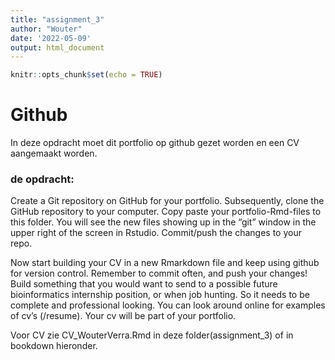 ```yaml
---
title: "assignment_3"
author: "Wouter"
date: '2022-05-09'
output: html_document
---
```


```r
knitr::opts_chunk$set(echo = TRUE)
```

# Github
In deze opdracht moet dit portfolio op github gezet worden en een CV aangemaakt worden. 

### de opdracht:
Create a Git repository on GitHub for your portfolio.
Subsequently, clone the GitHub repository to your computer. Copy paste your portfolio-Rmd-files to this folder. You will see the new files showing up in the “git” window in the upper right of the screen in Rstudio. Commit/push the changes to your repo.

Now start building your CV in a new Rmarkdown file and keep using github for version control. Remember to commit often, and push your changes! Build something that you would want to send to a possible future bioinformatics internship position, or when job hunting. So it needs to be complete and professional looking.
You can look around online for examples of cv’s (/resume). Your cv will be part of your portfolio.

Voor CV zie CV_WouterVerra.Rmd in deze folder(assignment_3) of in bookdown hieronder. 